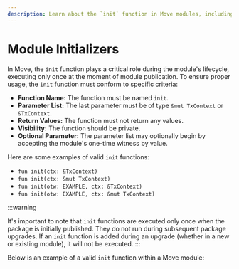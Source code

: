 ```yaml
---
description: Learn about the `init` function in Move modules, including its unique characteristics and proper usage.
---
```


# Module Initializers

In Move, the `init` function plays a critical role during the module's lifecycle,
executing only once at the moment of module publication.
To ensure proper usage, the `init` function must conform to specific criteria:

- **Function Name:** The function must be named `init`.
- **Parameter List:** The last parameter must be of type `&mut TxContext` or `&TxContext`.
- **Return Values:** The function must not return any values.
- **Visibility:** The function should be private.
- **Optional Parameter:** The parameter list may optionally begin by accepting the module's one-time witness by value.

Here are some examples of valid `init` functions:

- `fun init(ctx: &TxContext)`
- `fun init(ctx: &mut TxContext)`
- `fun init(otw: EXAMPLE, ctx: &TxContext)`
- `fun init(otw: EXAMPLE, ctx: &mut TxContext)`

:::warning 

It's important to note that `init` functions are executed only once when the package is initially published.
They do not run during subsequent package upgrades.
If an `init` function is added during an upgrade (whether in a new or existing module), it will not be executed.
:::


Below is an example of a valid `init` function within a Move module:


```move file=<rootDir>/docs/examples/move/move-overview/init.move
```

<Quiz questions={questions} />